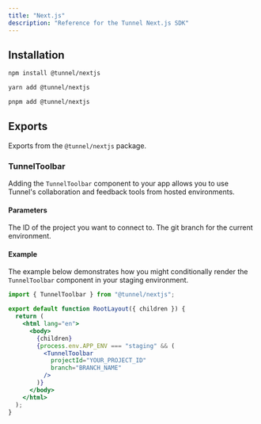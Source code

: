 ```yaml
---
title: "Next.js"
description: "Reference for the Tunnel Next.js SDK"
---
```


## Installation

<CodeGroup>

```bash npm
npm install @tunnel/nextjs
```

```bash yarn
yarn add @tunnel/nextjs
```

```bash pnpm
pnpm add @tunnel/nextjs
```

</CodeGroup>

## Exports

Exports from the `@tunnel/nextjs` package.

### TunnelToolbar

Adding the `TunnelToolbar` component to your app allows you to use Tunnel's
collaboration and feedback tools from hosted environments.

#### Parameters

<ParamField path="projectId" required>
  The ID of the project you want to connect to.
</ParamField>

<ParamField path="branch" required>
  The git branch for the current environment.
</ParamField>

#### Example

The example below demonstrates how you might conditionally render the `TunnelToolbar` component in your staging environment.

```jsx App.jsx
import { TunnelToolbar } from "@tunnel/nextjs";

export default function RootLayout({ children }) {
  return (
    <html lang="en">
      <body>
        {children}
        {process.env.APP_ENV === "staging" && (
          <TunnelToolbar 
            projectId="YOUR_PROJECT_ID" 
            branch="BRANCH_NAME"
          />
        )}
      </body>
    </html>
  );
}
```
